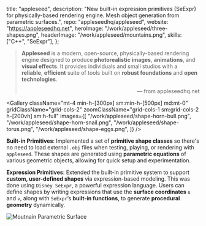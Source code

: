   title: "appleseed",
  description:
    "New built-in expression primitives (SeExpr) for physically-based rendering engine. Mesh object generation from parametric surfaces.",
  repo: "appleseedhq/appleseed",
  website: "<https://appleseedhq.net>",
  heroImage: "/work/appleseed/three-shapes.png",
  headerImage: "/work/appleseed/mountains.png",
  skills: ["C++", "SeExpr"],
};

> **Appleseed** is a modern, open-source, physically-based rendering engine designed to produce **photorealistic images**, **animations**, and **visual effects**. It provides individuals and small studios with a **reliable**, **efficient** suite of tools built on **robust foundations** and **open technologies**.
>
> <p align="right">— from appleseedhq.net</p>

<Gallery
  className="mt-4 min-h-[300px] sm:min-h-[500px] md:mt-0"
  gridClassName="grid-cols-2"
  zoomClassName="grid-cols-1 sm:grid-cols-2 h-[200vh] sm:h-full"
  images={[
    "/work/appleseed/shape-horn-bull.png",
    "/work/appleseed/shape-horn-snail.png",
    "/work/appleseed/shape-torus.png",
    "/work/appleseed/shape-eggs.png",
  ]}
/>

**Built-in Primitives**: Implemented a set of **primitive shape classes** so
there's no need to load external `.obj` files when testing, playing, or
rendering with `appleseed`. These shapes are generated using **parametric
equations** of various geometric objects, allowing for quick setup and
experimentation.

**Expression Primitives**: Extended the built-in primitive system to support
**custom, user-defined shapes** via expression-based modeling. This was done
using `Disney SeExpr`, a powerful expression language. Users can define shapes
by writing expressions that use the **surface coordinates** `u` and `v`, along
with `SeExpr`’s **built-in functions**, to generate **procedural geometry**
dynamically.

![Moutnain Parametric Surface](/work/appleseed/mountains.png)
